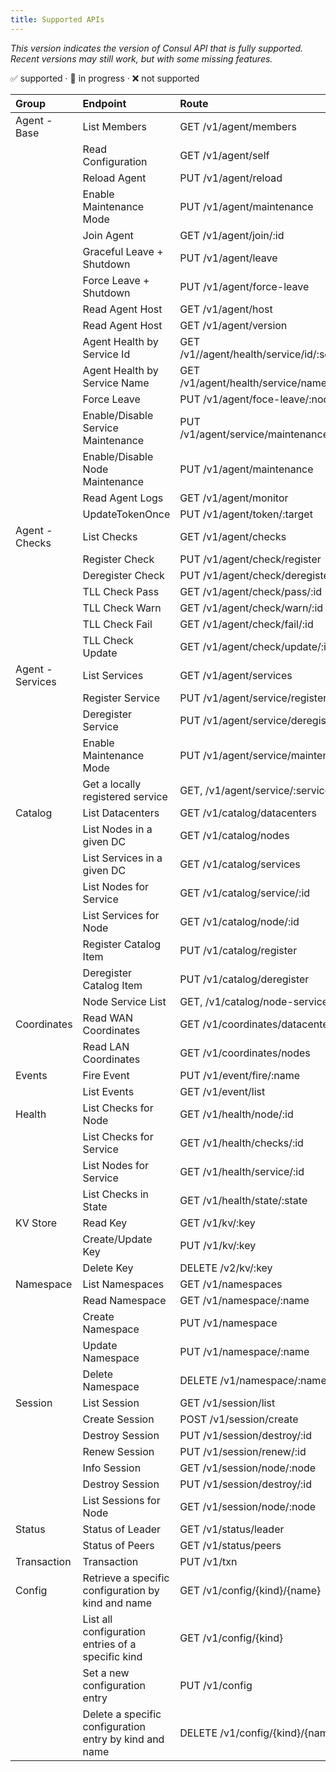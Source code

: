 ```yaml
---
title: Supported APIs
---
```


<ConsulAPIBadge inline={false}/>

*This version indicates the version of Consul API that is fully supported. Recent versions may still work, but with some missing features.*

✅ supported · 🚧 in progress · ❌ not supported

| Group            | Endpoint                          | Route                                          | Status  |
|:-----------------|:----------------------------------|:-----------------------------------------------|:-------:|
| Agent - Base     | List Members                      | GET /v1/agent/members                          |   ✅    |
|                  | Read Configuration                | GET /v1/agent/self                             |   ✅    |
|                  | Reload Agent                      | PUT /v1/agent/reload                           |   ✅    |
|                  | Enable Maintenance Mode           | PUT /v1/agent/maintenance                      |   ✅    |
|                  | Join Agent                        | GET /v1/agent/join/:id                         |   ✅    |
|                  | Graceful Leave + Shutdown         | PUT /v1/agent/leave                            |   ✅    |
|                  | Force Leave + Shutdown            | PUT /v1/agent/force-leave                      |   ✅    |
|                  | Read Agent Host                   | GET /v1/agent/host                             |   ✅    | 
|                  | Read Agent Host                   | GET /v1/agent/version                          |   ✅    | 
|                  | Agent Health by Service Id        | GET /v1//agent/health/service/id/:service_id   |   ✅    | 
|                  | Agent Health by Service Name      | GET /v1/agent/health/service/name/:name        |   ✅    | 
|                  | Force Leave                       | PUT /v1/agent/foce-leave/:node                 |   ✅    |
|                  | Enable/Disable Service Maintenance| PUT /v1/agent/service/maintenance/:serviceId   |   ✅    | 
|                  | Enable/Disable Node Maintenance   | PUT /v1/agent/maintenance                      |   ✅    | 
|                  | Read Agent Logs                   | GET /v1/agent/monitor                          |   ✅    | 
|                  | UpdateTokenOnce                   | PUT /v1/agent/token/:target                    |   ✅    | 
| Agent - Checks   | List Checks                       | GET /v1/agent/checks                           |   ✅    |
|                  | Register Check                    | PUT /v1/agent/check/register                   |   ✅    |
|                  | Deregister Check                  | PUT /v1/agent/check/deregister/:id             |   ✅    |
|                  | TLL Check Pass                    | GET /v1/agent/check/pass/:id                   |   ✅    |
|                  | TLL Check Warn                    | GET /v1/agent/check/warn/:id                   |   ✅    |
|                  | TLL Check Fail                    | GET /v1/agent/check/fail/:id                   |   ✅    |
|                  | TLL Check Update                  | GET /v1/agent/check/update/:id                 |   ✅    |
| Agent - Services | List Services                     | GET /v1/agent/services                         |   ✅    |
|                  | Register Service                  | PUT /v1/agent/service/register                 |   ✅    |
|                  | Deregister Service                | PUT /v1/agent/service/deregister/:id           |   ✅    |
|                  | Enable Maintenance Mode           | PUT /v1/agent/service/maintenance/:id          |   ✅    |
|                  | Get a locally registered service  | GET, /v1/agent/service/:serviceId              |   ✅    |
| Catalog          | List Datacenters                  | GET /v1/catalog/datacenters                    |   ✅    |
|                  | List Nodes in a given DC          | GET /v1/catalog/nodes                          |   ✅    |
|                  | List Services in a given DC       | GET /v1/catalog/services                       |   ✅    |
|                  | List Nodes for Service            | GET /v1/catalog/service/:id                    |   ✅    |
|                  | List Services for Node            | GET /v1/catalog/node/:id                       |   ✅    |
|                  | Register Catalog Item             | PUT /v1/catalog/register                       |   ✅    |
|                  | Deregister Catalog Item           | PUT /v1/catalog/deregister                     |   ✅    |
|                  | Node Service List                 | GET, /v1/catalog/node-services/:node           |   ✅    |
| Coordinates      | Read WAN Coordinates              | GET /v1/coordinates/datacenters                |   ✅    |
|                  | Read LAN Coordinates              | GET /v1/coordinates/nodes                      |   ✅    |
| Events           | Fire Event                        | PUT /v1/event/fire/:name                       |   ✅    |
|                  | List Events                       | GET /v1/event/list                             |   ✅    |
| Health           | List Checks for Node              | GET /v1/health/node/:id                        |   ✅    |
|                  | List Checks for Service           | GET /v1/health/checks/:id                      |   ✅    |
|                  | List Nodes for Service            | GET /v1/health/service/:id                     |   ✅    |
|                  | List Checks in State              | GET /v1/health/state/:state                    |   ✅    |
| KV Store         | Read Key                          | GET /v1/kv/:key                                |   ✅    |
|                  | Create/Update Key                 | PUT /v1/kv/:key                                |   ✅    |
|                  | Delete Key                        | DELETE /v2/kv/:key                             |   ✅    |
| Namespace        | List Namespaces                   | GET /v1/namespaces                             |   ✅    |
|                  | Read Namespace                    | GET /v1/namespace/:name                        |   ✅    |
|                  | Create Namespace                  | PUT /v1/namespace                              |   ✅    |
|                  | Update Namespace                  | PUT /v1/namespace/:name                        |   ✅    |
|                  | Delete Namespace                  | DELETE /v1/namespace/:name                     |   ✅    |
| Session          | List Session                      | GET /v1/session/list                           |   ✅    |
|                  | Create Session                    | POST /v1/session/create                        |   ✅    |
|                  | Destroy Session                   | PUT /v1/session/destroy/:id                    |   ✅    |
|                  | Renew Session                     | PUT /v1/session/renew/:id                      |   ✅    |
|                  | Info Session                      | GET /v1/session/node/:node                     |   ✅    |
|                  | Destroy Session                   | PUT /v1/session/destroy/:id                    |   ✅    |
|                  | List Sessions for Node            | GET /v1/session/node/:node                     |   ✅    |
| Status           | Status of Leader                  | GET /v1/status/leader                          |   ✅    |
|                  | Status of Peers                   | GET /v1/status/peers                           |   ✅    |
| Transaction      | Transaction                       | PUT /v1/txn                                    |   ✅    | 
| Config           | Retrieve a specific configuration by kind and name | GET /v1/config/{kind}/{name}  |   ✅    |
|                   | List all configuration entries of a specific kind | GET /v1/config/{kind}         |   ✅    |
|                   | Set a new configuration entry                    | PUT  /v1/config                |   ✅    |
|                   | Delete a specific configuration entry by kind and name | DELETE /v1/config/{kind}/{name}   |  ✅     |
